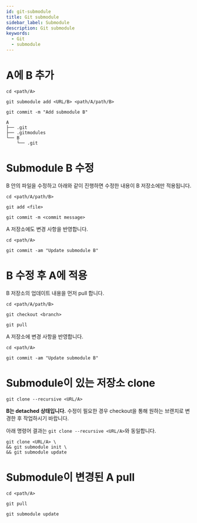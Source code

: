 ```yaml
---
id: git-submodule
title: Git submodule
sidebar_label: Submodule
description: Git submodule
keywords:
  - Git
  - submodule
---
```


# A에 B 추가

```shell
cd <path/A>
```

```shell
git submodule add <URL/B> <path/A/path/B>
```

```shell
git commit -m "Add submodule B"
```

```shell
A
├── .git
├── .gitmodules
└── B
    └── .git
```

# Submodule B 수정

B 안의 파일을 수정하고 아래와 같이 진행하면 수정한 내용이 B 저장소에만 적용됩니다.

```shell
cd <path/A/path/B>
```

```shell
git add <file>
```

```shell
git commit -m <commit message>
```

A 저장소에도 변경 사항을 반영합니다.

```shell
cd <path/A>
```

```shell
git commit -am "Update submodule B"
```

# B 수정 후 A에 적용

B 저장소의 업데이트 내용을 먼저 pull 합니다.

```shell
cd <path/A/path/B>
```

```shell
git checkout <branch>
```

```shell
git pull
```

A 저장소에 변경 사항을 반영합니다.

```shell
cd <path/A>
```

```shell
git commit -am "Update submodule B"
```

# Submodule이 있는 저장소 clone

```shell
git clone --recursive <URL/A>
```

**B는 detached 상태입니다.** 수정이 필요한 경우 checkout을 통해 원하는 브랜치로 변경한 후 작업하시기 바랍니다.

아래 명령어 결과는 `git clone --recursive <URL/A>`와 동일합니다.

```shell
git clone <URL/A> \
&& git submodule init \
&& git submodule update
```

# Submodule이 변경된 A pull

```shell
cd <path/A>
```

```shell
git pull
```

```shell
git submodule update
```
